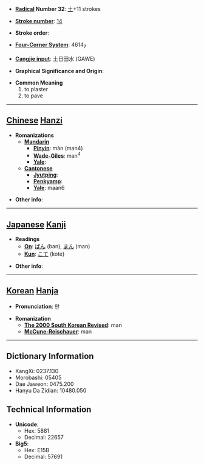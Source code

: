 * '''[[Wiktionary:Chinese radical index| Radical]] Number 32''': [[Wiktionary:Chinese radical index 土|土]]+11 strokes

* '''[[Wiktionary:Chinese total strokes index|Stroke number]]''': [[Wiktionary:Chinese total strokes index 14|14]]

* '''Stroke order''': 

* '''[[Wiktionary:Chinese four corner index|Four-Corner System]]''': 4614<sub>7</sub>

* '''[[Wiktionary:Chinese Cangjie index|Cangjie input]]''': 土日田水 (GAWE)

* '''Graphical Significance and Origin''': 

* '''Common Meaning'''
*#to plaster
*# to pave


----

== [[Chinese]] [[Hanzi]] ==

* '''Romanizations'''
** '''[[Mandarin]]'''
*** '''[[Pinyin]]''': màn (man4)
*** '''[[Wade-Giles]]''': man<sup>4</sup>
*** '''[[Yale]]''': 
** '''[[Cantonese]]'''
*** '''[[Jyutping]]''':
*** '''[[Penkyamp]]''': 
*** '''[[Yale]]''': maan6

* '''Other info''': 

----

== [[Japanese]] [[Kanji]] ==

* '''Readings'''
** '''[[On]]''': [[ばん]] (ban), [[まん]] (man)
** '''[[Kun]]''': [[こて]] (kote)

* '''Other info''':  

----

== [[Korean]] [[Hanja]] ==

* '''Pronunciation''': 만

* '''Romanization'''
** '''[[The 2000 South Korean Revised Romanization|The 2000 South Korean Revised]]''': man
** '''[[McCune-Reischauer]]''': man

----

== Dictionary Information ==

* KangXi: 0237.130
* Morobashi: 05405
* Dae Jaweon: 0475.200
* Hanyu Da Zidian: 10480.050

== Technical Information ==

* '''Unicode''':
** Hex: 5881
** Decimal: 22657
* '''Big5''':
** Hex: E15B
** Decimal: 57691
